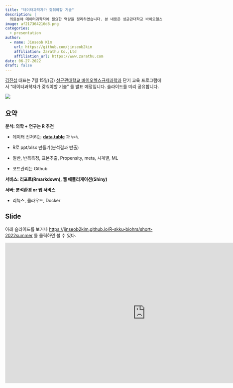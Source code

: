 ```yaml
---
title: "데이터과학자가 갖춰야할 기술"
description: |
  의료분야 데이터과학자에 필요한 역량을 정리하였습니다. 본 내용은 성균관대학교 바이오헬스규제과학과 단기 교육 프로그램에서 발표할 예정입니다. 
image: af217364216d8.png
categories:
  - presentation
author:
  - name: Jinseob Kim
    url: https://github.com/jinseob2kim
    affiliation: Zarathu Co.,Ltd
    affiliation_url: https://www.zarathu.com
date: 06-27-2022
draft: false
---
```



[김진섭](https://github.com/jinseob2kim) 대표는 7월 15일(금) [성균관대학교 바이오헬스규제과학과 ](http://biohrs.skku.edu/) 단기 교육 프로그램에서 "데이터과학자가 갖춰야할 기술" 를 발표 예정입니다. 슬라이드를 미리 공유합니다. 



![](https://cdn.docdocdoc.co.kr/news/photo/202206/2024505_2029192_956.jpg)


## 요약

**분석: 의학 + 연구는 R 추천** 

* 데이터 전처리는 **[data.table](https://blog.zarathu.com/posts/2022-02-11-datatable/)** 과 `%>%`.  

* R로 ppt/xlsx 만들기(분석결과 반출)

* 일반, 반복측정, 표본추출, Propensity, meta, 시계열, ML

* 코드관리는 Github

**서비스: 리포트(Rmarkdown), 웹 애플리케이션(Shiny)**

**서버: 분석환경 or 웹 서비스**

* 리눅스, 클라우드, Docker 

## Slide

아래 슬라이드를 보거나 [https://jinseob2kim.github.io/R-skku-biohrs/short-2022summer](https://jinseob2kim.github.io/R-skku-biohrs/short-2022summer) 를 클릭하면 볼 수 있다.

<iframe src="https://jinseob2kim.github.io/R-skku-biohrs/short-2022summer" width="900" height="450" style="border: none;"></iframe>



